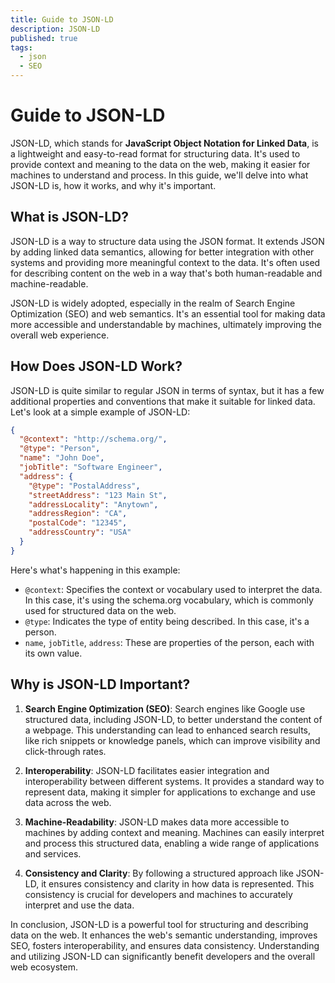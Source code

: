 ```yaml
---
title: Guide to JSON-LD
description: JSON-LD
published: true
tags:
  - json
  - SEO
---
```


# Guide to JSON-LD

JSON-LD, which stands for **JavaScript Object Notation for Linked Data**, is a lightweight and easy-to-read format for structuring data. It's used to provide context and meaning to the data on the web, making it easier for machines to understand and process. In this guide, we'll delve into what JSON-LD is, how it works, and why it's important.

## What is JSON-LD?

JSON-LD is a way to structure data using the JSON format. It extends JSON by adding linked data semantics, allowing for better integration with other systems and providing more meaningful context to the data. It's often used for describing content on the web in a way that's both human-readable and machine-readable.

JSON-LD is widely adopted, especially in the realm of Search Engine Optimization (SEO) and web semantics. It's an essential tool for making data more accessible and understandable by machines, ultimately improving the overall web experience.

## How Does JSON-LD Work?

JSON-LD is quite similar to regular JSON in terms of syntax, but it has a few additional properties and conventions that make it suitable for linked data. Let's look at a simple example of JSON-LD:

```json
{
  "@context": "http://schema.org/",
  "@type": "Person",
  "name": "John Doe",
  "jobTitle": "Software Engineer",
  "address": {
    "@type": "PostalAddress",
    "streetAddress": "123 Main St",
    "addressLocality": "Anytown",
    "addressRegion": "CA",
    "postalCode": "12345",
    "addressCountry": "USA"
  }
}
```

Here's what's happening in this example:
- `@context`: Specifies the context or vocabulary used to interpret the data. In this case, it's using the schema.org vocabulary, which is commonly used for structured data on the web.
- `@type`: Indicates the type of entity being described. In this case, it's a person.
- `name`, `jobTitle`, `address`: These are properties of the person, each with its own value.

## Why is JSON-LD Important?

1. **Search Engine Optimization (SEO)**: Search engines like Google use structured data, including JSON-LD, to better understand the content of a webpage. This understanding can lead to enhanced search results, like rich snippets or knowledge panels, which can improve visibility and click-through rates.

2. **Interoperability**: JSON-LD facilitates easier integration and interoperability between different systems. It provides a standard way to represent data, making it simpler for applications to exchange and use data across the web.

3. **Machine-Readability**: JSON-LD makes data more accessible to machines by adding context and meaning. Machines can easily interpret and process this structured data, enabling a wide range of applications and services.

4. **Consistency and Clarity**: By following a structured approach like JSON-LD, it ensures consistency and clarity in how data is represented. This consistency is crucial for developers and machines to accurately interpret and use the data.

In conclusion, JSON-LD is a powerful tool for structuring and describing data on the web. It enhances the web's semantic understanding, improves SEO, fosters interoperability, and ensures data consistency. Understanding and utilizing JSON-LD can significantly benefit developers and the overall web ecosystem.